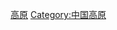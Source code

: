 {{Catnav|頁面分類|地理|地形|平原|中国高原}}
{{Catnav|頁面分類|地理|各國地理|中国地理|中国高原}}
{{Catnav|頁面分類|各種主題的頁面分類|依中国各省来作的分类|中国各省地理|香港地理}}

{{catmore}}
[[Category:香港地形|高原]]
[[Category:中国高原|Category:中国高原]]